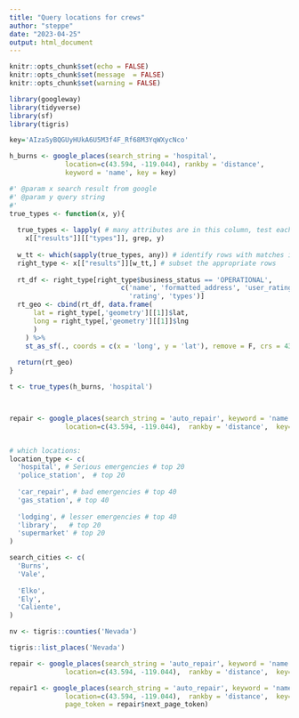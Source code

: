 ```yaml
---
title: "Query locations for crews"
author: "steppe"
date: "2023-04-25"
output: html_document
---
```



```r
knitr::opts_chunk$set(echo = FALSE)
knitr::opts_chunk$set(message  = FALSE)
knitr::opts_chunk$set(warning = FALSE)
```


```r
library(googleway)
library(tidyverse)
library(sf)
library(tigris)
```

```r
key='AIzaSyBQGUyHUkA6U5M3f4F_Rf68M3YqWXycNco'
```


```r

h_burns <- google_places(search_string = 'hospital', 
              location=c(43.594, -119.044), rankby = 'distance', 
              keyword = 'name', key = key)

#' @param x search result from google
#' @param y query string
#' 
true_types <- function(x, y){
  
  true_types <- lapply( # many attributes are in this column, test each one for a logical match
    x[["results"]][["types"]], grep, y)
  
  w_tt <- which(sapply(true_types, any)) # identify rows with matches in the column
  right_type <- x[["results"]][w_tt,] # subset the appropriate rows
  
  rt_df <- right_type[right_type$business_status == 'OPERATIONAL',
                            c('name', 'formatted_address', 'user_ratings_total', 
                              'rating', 'types')]
  rt_geo <- cbind(rt_df, data.frame(
      lat = right_type[,'geometry'][[1]]$lat,
      long = right_type[,'geometry'][[1]]$lng
      )
    ) %>% 
    st_as_sf(., coords = c(x = 'long', y = 'lat'), remove = F, crs = 4326)
  
  return(rt_geo)
}

t <- true_types(h_burns, 'hospital')



repair <- google_places(search_string = 'auto_repair', keyword = 'name',
              location=c(43.594, -119.044),  rankby = 'distance',  key=key)


# which locations:
location_type <- c(
  'hospital', # Serious emergencies # top 20 
  'police_station',  # top 20
  
  'car_repair', # bad emergencies # top 40
  'gas_station', # top 40
  
  'lodging', # lesser emergencies # top 40
  'library',   # top 20
  'supermarket' # top 20
)

search_cities <- c(
  'Burns', 
  'Vale', 
  
  'Elko', 
  'Ely', 
  'Caliente',
)

```


```r

nv <- tigris::counties('Nevada')

tigris::list_places('Nevada')
```


```r
repair <- google_places(search_string = 'auto_repair', keyword = 'name',
              location=c(43.594, -119.044),  rankby = 'distance',  key=key)

repair1 <- google_places(search_string = 'auto_repair', keyword = 'name',
              location=c(43.594, -119.044),  rankby = 'distance',  key=key, 
              page_token = repair$next_page_token)

```


